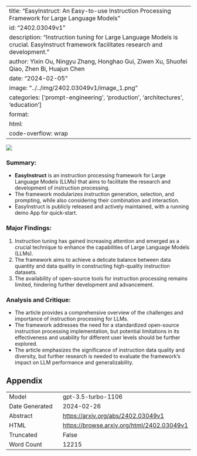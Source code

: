 
---
title: "EasyInstruct: An Easy-to-use Instruction Processing Framework for Large Language Models"
id: "2402.03049v1"
description: "Instruction tuning for Large Language Models is crucial. EasyInstruct framework facilitates research and development."
author: Yixin Ou, Ningyu Zhang, Honghao Gui, Ziwen Xu, Shuofei Qiao, Zhen Bi, Huajun Chen
date: "2024-02-05"
image: "../../img/2402.03049v1/image_1.png"
categories: ['prompt-engineering', 'production', 'architectures', 'education']
format:
  html:
    code-overflow: wrap
---

![](../../img/2402.03049v1/image_1.png)

### Summary:
- **EasyInstruct** is an instruction processing framework for Large Language Models (LLMs) that aims to facilitate the research and development of instruction processing.
- The framework modularizes instruction generation, selection, and prompting, while also considering their combination and interaction.
- EasyInstruct is publicly released and actively maintained, with a running demo App for quick-start.

### Major Findings:
1. Instruction tuning has gained increasing attention and emerged as a crucial technique to enhance the capabilities of Large Language Models (LLMs).
2. The framework aims to achieve a delicate balance between data quantity and data quality in constructing high-quality instruction datasets.
3. The availability of open-source tools for instruction processing remains limited, hindering further development and advancement.

### Analysis and Critique:
- The article provides a comprehensive overview of the challenges and importance of instruction processing for LLMs.
- The framework addresses the need for a standardized open-source instruction processing implementation, but potential limitations in its effectiveness and usability for different user levels should be further explored.
- The article emphasizes the significance of instruction data quality and diversity, but further research is needed to evaluate the framework's impact on LLM performance and generalizability.

## Appendix

|          |          |
|----------|----------|
| Model     | gpt-3.5-turbo-1106       |
| Date Generated     | 2024-02-26       |
| Abstract | [https://arxiv.org/abs/2402.03049v1](https://arxiv.org/abs/2402.03049v1)        |
| HTML     | [https://browse.arxiv.org/html/2402.03049v1](https://browse.arxiv.org/html/2402.03049v1)       |
| Truncated       | False       |
| Word Count       | 12215       |